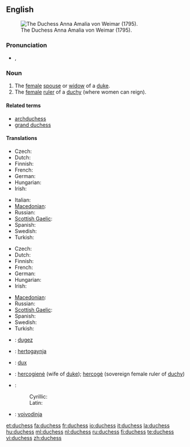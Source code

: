 ==English==
[[Image:Anna Amalie.jpg|thumb|right|The Duchess Anna Amalia von Weimar (1795).]]

===Pronunciation===
* {{IPA|/ˈdʌ.tʃəs/}}, {{SAMPA|/"dV.tS@s/}}

===Noun===
{{en-noun|es}}

# The [[female]] [[spouse]] or [[widow]] of a [[duke]].
# The [[female]] [[ruler]] of a [[duchy]] (where women can reign).

====Related terms====
* [[archduchess]]
* [[grand duchess]]

====Translations====
{{trans-top|female spouse or widow of a duke}}
* Czech: {{t-|cs|vévodkyně|f}}
* Dutch: {{t+|nl|hertogin|f}}
* Finnish: {{t-|fi|herttuatar}}
* French: {{t+|fr|duchesse|f}}
* German: {{t-|de|Herzogin|f}}
* Hungarian: {{t+|hu|hercegné}}
* Irish: {{t|ga|bandiúc|f|xs=Irish}}
{{trans-mid}}
* Italian: {{t-|it|duchessa}}
* [[Macedonian]]: {{t|mk|војвотка|f|tr=vójvotka}}
* Russian: {{t+|ru|герцогиня|f|tr=g'ercogín'a}}
* [[Scottish Gaelic]]: {{t-|gd|ban-diùc|f|xs=Scottish Gaelic}}
* Spanish: {{t-|es|duquesa|f}}
* Swedish: {{t|sv|hertiginna|c}}
* Turkish: {{t+|tr|düşes}}
{{trans-bottom}}

{{trans-top|female ruler of a duchy}}
* Czech: {{t-|cs|vévodkyně|f}}
* Dutch: {{t+|nl|hertogin|f}}
* Finnish: {{t-|fi|herttuatar}}
* French: {{t+|fr|duchesse|f}}
* German: {{t-|de|Herzogin|f}}
* Hungarian: {{t|hu|hercegnő}}
* Irish: {{t|ga|bandiúc|f|xs=Irish}}
{{trans-mid}}
* [[Macedonian]]: {{t|mk|војвотка|f|tr=vójvotka}}
* Russian: {{t+|ru|герцогиня|f|tr=g'ercogín'a}}
* [[Scottish Gaelic]]: {{t-|gd|ban-diùc|f|xs=Scottish Gaelic}}
* Spanish: {{t-|es|duquesa|f}}
* Swedish: {{t|sv|hertiginna|c}}
* Turkish: {{t+|tr|düşes}}
{{trans-bottom}}

{{checktrans-top}}
* {{ttbc|Breton}}: [[dugez]] {{f}}
* {{ttbc|Icelandic}}: [[hertogaynja]] {{f}}
* {{ttbc|Latin}}: [[dux]] {{f}}
{{checktrans-mid}}
* {{ttbc|Lithuanian}}: [[hercogienė]] {{f}} (wife of [[duke]]); [[hercogė]] {{f}} (sovereign female ruler of [[duchy]])
* {{ttbc|Serbian}}:
*: Cyrillic: {{t|sr|војвоткиња|f|sc=Cyrl}}
*: Latin: {{t|sr|vojvotkinja|f}}
* {{ttbc|Slovene}}: [[vojvodinja]] {{f}}
{{checktrans-bottom}}

[[et:duchess]]
[[fa:duchess]]
[[fr:duchess]]
[[io:duchess]]
[[it:duchess]]
[[la:duchess]]
[[hu:duchess]]
[[ml:duchess]]
[[nl:duchess]]
[[ru:duchess]]
[[fi:duchess]]
[[te:duchess]]
[[vi:duchess]]
[[zh:duchess]]
